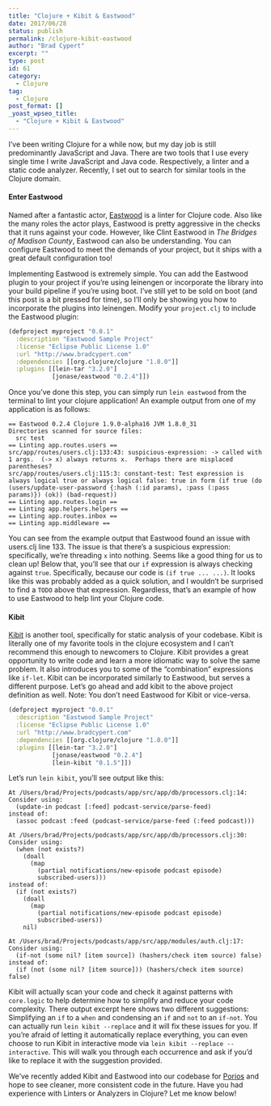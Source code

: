 ```yaml
---
title: "Clojure + Kibit & Eastwood"
date: 2017/06/28
status: publish
permalink: /clojure-kibit-eastwood
author: "Brad Cypert"
excerpt: ""
type: post
id: 61
category:
  - Clojure
tag:
  - Clojure
post_format: []
_yoast_wpseo_title:
  - "Clojure + Kibit & Eastwood"
---
```


I’ve been writing Clojure for a while now, but my day job is still predominantly JavaScript and Java. There are two tools that I use every single time I write JavaScript and Java code. Respectively, a linter and a static code analyzer. Recently, I set out to search for similar tools in the Clojure domain.

#### Enter Eastwood

Named after a fantastic actor, [Eastwood](https://github.com/jonase/eastwood) is a linter for Clojure code. Also like the many roles the actor plays, Eastwood is pretty aggressive in the checks that it runs against your code. However, like Clint Eastwood in _The Bridges of Madison County_, Eastwood can also be understanding. You can configure Eastwood to meet the demands of your project, but it ships with a great default configuration too!

Implementing Eastwood is extremely simple. You can add the Eastwood plugin to your project if you’re using leinengen or incorporate the library into your build pipeline if you’re using boot. I’ve still yet to be sold on boot (and this post is a bit pressed for time), so I’ll only be showing you how to incorporate the plugins into leinengen. Modify your `project.clj` to include the Eastwood plugin:

```clojure
(defproject myproject "0.0.1"
  :description "Eastwood Sample Project"
  :license "Eclipse Public License 1.0"
  :url "http://www.bradcypert.com"
  :dependencies [[org.clojure/clojure "1.8.0"]]
  :plugins [[lein-tar "3.2.0"]
            [jonase/eastwood "0.2.4"]])
```

Once you’ve done this step, you can simply run `lein eastwood` from the terminal to lint your clojure application! An example output from one of my application is as follows:

```
== Eastwood 0.2.4 Clojure 1.9.0-alpha16 JVM 1.8.0_31
Directories scanned for source files:
  src test
== Linting app.routes.users ==
src/app/routes/users.clj:133:43: suspicious-expression: -> called with 1 args.  (-> x) always returns x.  Perhaps there are misplaced parentheses?
src/app/routes/users.clj:115:3: constant-test: Test expression is always logical true or always logical false: true in form (if true (do (users/update-user-password {:hash (:id params), :pass (:pass params)}) (ok)) (bad-request))
== Linting app.routes.login ==
== Linting app.helpers.helpers ==
== Linting app.routes.inbox ==
== Linting app.middleware ==
```

You can see from the example output that Eastwood found an issue with users.clj line 133. The issue is that there’s a suspicious expression: specifically, we’re threading `x` into nothing. Seems like a good thing for us to clean up! Below that, you’ll see that our `if` expression is always checking against `true`. Specifically, because our code is `(if true ... ...)`. It looks like this was probably added as a quick solution, and I wouldn’t be surprised to find a `TODO` above that expression. Regardless, that’s an example of how to use Eastwood to help lint your Clojure code.

#### Kibit

[Kibit](https://github.com/jonase/kibit) is another tool, specifically for static analysis of your codebase. Kibit is literally one of my favorite tools in the clojure ecosystem and I can’t recommend this enough to newcomers to Clojure. Kibit provides a great opportunity to write code and learn a more idiomatic way to solve the same problem. It also introduces you to some of the “combination” expressions like `if-let`. Kibit can be incorporated similarly to Eastwood, but serves a different purpose. Let’s go ahead and add kibit to the above project definition as well. Note: You don’t need Eastwood for Kibit or vice-versa.

```clojure
(defproject myproject "0.0.1"
  :description "Eastwood Sample Project"
  :license "Eclipse Public License 1.0"
  :url "http://www.bradcypert.com"
  :dependencies [[org.clojure/clojure "1.8.0"]]
  :plugins [[lein-tar "3.2.0"]
            [jonase/eastwood "0.2.4"]
            [lein-kibit "0.1.5"]])
```

Let’s run `lein kibit`, you’ll see output like this:

```
At /Users/brad/Projects/podcasts/app/src/app/db/processors.clj:14:
Consider using:
  (update-in podcast [:feed] podcast-service/parse-feed)
instead of:
  (assoc podcast :feed (podcast-service/parse-feed (:feed podcast)))

At /Users/brad/Projects/podcasts/app/src/app/db/processors.clj:30:
Consider using:
  (when (not exists?)
    (doall
      (map
        (partial notifications/new-episode podcast episode)
        subscribed-users)))
instead of:
  (if (not exists?)
    (doall
      (map
        (partial notifications/new-episode podcast episode)
        subscribed-users))
    nil)

At /Users/brad/Projects/podcasts/app/src/app/modules/auth.clj:17:
Consider using:
  (if-not (some nil? [item source]) (hashers/check item source) false)
instead of:
  (if (not (some nil? [item source])) (hashers/check item source) false)
```

Kibit will actually scan your code and check it against patterns with `core.logic` to help determine how to simplify and reduce your code complexity. There output excerpt here shows two different suggestions: Simplifying an `if` to a `when` and condensing an `if` and `not` to an `if-not`. You can actually run `lein kibit --replace` and it will fix these issues for you. If you’re afraid of letting it automatically replace everything, you can even choose to run Kibit in interactive mode via `lein kibit --replace --interactive`. This will walk you through each occurrence and ask if you’d like to replace it with the suggestion provided.

We’ve recently added Kibit and Eastwood into our codebase for [Porios](http://www.porios.com) and hope to see cleaner, more consistent code in the future. Have you had experience with Linters or Analyzers in Clojure? Let me know below!
